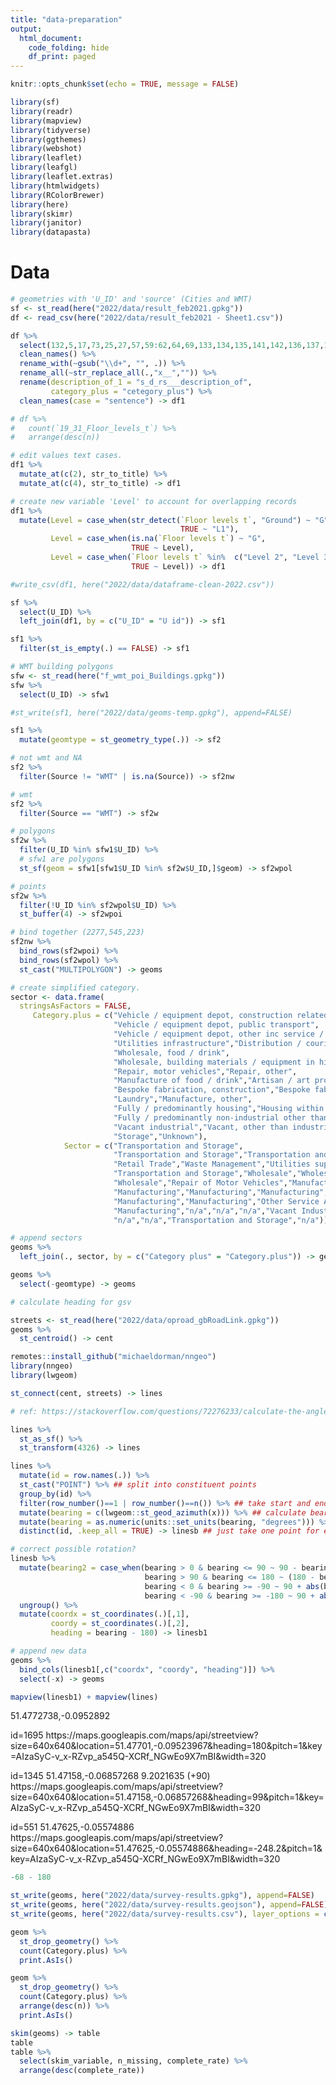```yaml
---
title: "data-preparation"
output: 
  html_document:
    code_folding: hide
    df_print: paged
---
```


```r
knitr::opts_chunk$set(echo = TRUE, message = FALSE)
```

```r
library(sf)
library(readr)
library(mapview)
library(tidyverse)
library(ggthemes)
library(webshot)
library(leaflet)
library(leafgl)
library(leaflet.extras)
library(htmlwidgets)
library(RColorBrewer)
library(here)
library(skimr)
library(janitor)
library(datapasta)
```

# Data
```r
# geometries with 'U_ID' and 'source' (Cities and WMT)
sf <- st_read(here("2022/data/result_feb2021.gpkg"))
df <- read_csv(here("2022/data/result_feb2021 - Sheet1.csv"))
```

```r
df %>%
  select(132,5,17,73,25,27,57,59:62,64,69,133,134,135,141,142,136,137,138,139,140) %>%
  clean_names() %>%
  rename_with(~gsub("\\d+", "", .)) %>%
  rename_all(~str_replace_all(.,"x__","")) %>%
  rename(description_of_1 = "s_d_rs___description_of",
         category_plus = "cetegory_plus") %>%
  clean_names(case = "sentence") -> df1

# df %>%
#   count(`19_31_Floor_levels_t`) %>%
#   arrange(desc(n))

# edit values text cases.
df1 %>%
  mutate_at(c(2), str_to_title) %>%
  mutate_at(c(4), str_to_title) -> df1

# create new variable 'Level' to account for overlapping records
df1 %>%
  mutate(Level = case_when(str_detect(`Floor levels t`, "Ground") ~ "G",
                                      TRUE ~ "L1"),
         Level = case_when(is.na(`Floor levels t`) ~ "G",
                           TRUE ~ Level),
         Level = case_when(`Floor levels t` %in%  c("Level 2", "Level 3", "Level 4 and above") ~ "L2",
                           TRUE ~ Level)) -> df1

#write_csv(df1, here("2022/data/dataframe-clean-2022.csv"))
```

```r
sf %>%
  select(U_ID) %>%
  left_join(df1, by = c("U_ID" = "U id")) -> sf1

sf1 %>%
  filter(st_is_empty(.) == FALSE) -> sf1

# WMT building polygons
sfw <- st_read(here("f_wmt_poi_Buildings.gpkg"))
sfw %>%
  select(U_ID) -> sfw1

#st_write(sf1, here("2022/data/geoms-temp.gpkg"), append=FALSE)
```

```r
sf1 %>%
  mutate(geomtype = st_geometry_type(.)) -> sf2

# not wmt and NA
sf2 %>%
  filter(Source != "WMT" | is.na(Source)) -> sf2nw

# wmt
sf2 %>%
  filter(Source == "WMT") -> sf2w

# polygons
sf2w %>%
  filter(U_ID %in% sfw1$U_ID) %>%
  # sfw1 are polygons
  st_sf(geom = sfw1[sfw1$U_ID %in% sf2w$U_ID,]$geom) -> sf2wpol

# points
sf2w %>%
  filter(!U_ID %in% sf2wpol$U_ID) %>%
  st_buffer(4) -> sf2wpoi

# bind together (2277,545,223)
sf2nw %>%
  bind_rows(sf2wpoi) %>%
  bind_rows(sf2wpol) %>%
  st_cast("MULTIPOLYGON") -> geoms

# create simplified category.
sector <- data.frame(
  stringsAsFactors = FALSE,
     Category.plus = c("Vehicle / equipment depot, construction related",
                       "Vehicle / equipment depot, public transport",
                       "Vehicle / equipment depot, other inc service / hire","Vehicle / parts sale","Waste / recycling",
                       "Utilities infrastructure","Distribution / courier facility",
                       "Wholesale, food / drink",
                       "Wholesale, building materials / equipment in hire","Wholesale, other",
                       "Repair, motor vehicles","Repair, other",
                       "Manufacture of food / drink","Artisan / art production",
                       "Bespoke fabrication, construction","Bespoke fabrication, other","Printing",
                       "Laundry","Manufacture, other",
                       "Fully / predominantly housing","Housing within mixed development",
                       "Fully / predominantly non-industrial other than housing",
                       "Vacant industrial","Vacant, other than industrial","Demolished",
                       "Storage","Unknown"),
            Sector = c("Transportation and Storage",
                       "Transportation and Storage","Transportation and Storage",
                       "Retail Trade","Waste Management","Utilities supply",
                       "Transportation and Storage","Wholesale","Wholesale",
                       "Wholesale","Repair of Motor Vehicles","Manufacturing",
                       "Manufacturing","Manufacturing","Manufacturing",
                       "Manufacturing","Manufacturing","Other Service Activities",
                       "Manufacturing","n/a","n/a","n/a","Vacant Industrial",
                       "n/a","n/a","Transportation and Storage","n/a"))

# append sectors
geoms %>%
  left_join(., sector, by = c("Category plus" = "Category.plus")) -> geoms

geoms %>%
  select(-geomtype) -> geoms
```

```r
# calculate heading for gsv

streets <- st_read(here("2022/data/oproad_gbRoadLink.gpkg"))
geoms %>%
  st_centroid() -> cent

remotes::install_github("michaeldorman/nngeo")
library(nngeo)
library(lwgeom)

st_connect(cent, streets) -> lines

# ref: https://stackoverflow.com/questions/72276233/calculate-the-angle-between-two-sf-points-in-r-to-calculate-the-direction-of-roa

lines %>%
  st_as_sf() %>%
  st_transform(4326) -> lines

lines %>%
  mutate(id = row.names(.)) %>%
  st_cast("POINT") %>% ## split into constituent points
  group_by(id) %>% 
  filter(row_number()==1 | row_number()==n()) %>% ## take start and end points of each osm id
  mutate(bearing = c(lwgeom::st_geod_azimuth(x))) %>% ## calculate bearing of start and end points
  mutate(bearing = as.numeric(units::set_units(bearing, "degrees"))) %>% ## convert to degrees
  distinct(id, .keep_all = TRUE) -> linesb ## just take one point for each id

# correct possible rotation?
linesb %>%
  mutate(bearing2 = case_when(bearing > 0 & bearing <= 90 ~ 90 - bearing,
                              bearing > 90 & bearing <= 180 ~ (180 - bearing) + 270,
                              bearing < 0 & bearing >= -90 ~ 90 + abs(bearing),
                              bearing < -90 & bearing >= -180 ~ 90 + abs(bearing))) %>%
  ungroup() %>%
  mutate(coordx = st_coordinates(.)[,1],
         coordy = st_coordinates(.)[,2],
         heading = bearing - 180) -> linesb1

# append new data
geoms %>%
  bind_cols(linesb1[,c("coordx", "coordy", "heading")]) %>%
  select(-x) -> geoms
```

```r
mapview(linesb1) + mapview(lines)
```


51.4772738,-0.0952892

id=1695
https://maps.googleapis.com/maps/api/streetview?size=640x640&location=51.47701,-0.09523967&heading=180&pitch=1&key=AIzaSyC-v_x-RZvp_a545Q-XCRf_NGwEo9X7mBI&width=320

id=1345
51.47158,-0.06857268 9.2021635 (+90)
https://maps.googleapis.com/maps/api/streetview?size=640x640&location=51.47158,-0.06857268&heading=99&pitch=1&key=AIzaSyC-v_x-RZvp_a545Q-XCRf_NGwEo9X7mBI&width=320

id=551
51.47625,-0.05574886
https://maps.googleapis.com/maps/api/streetview?size=640x640&location=51.47625,-0.05574886&heading=-248.2&pitch=1&key=AIzaSyC-v_x-RZvp_a545Q-XCRf_NGwEo9X7mBI&width=320

```r
-68 - 180
```


```r
st_write(geoms, here("2022/data/survey-results.gpkg"), append=FALSE)
st_write(geoms, here("2022/data/survey-results.geojson"), append=FALSE)
st_write(geoms, here("2022/data/survey-results.csv"), layer_options = c("GEOMETRY=AS_WKT","CREATE_CSVT=YES"), delete_dsn=TRUE)
```

```r
geom %>%
  st_drop_geometry() %>%
  count(Category.plus) %>%
  print.AsIs()
```

```r
geom %>%
  st_drop_geometry() %>%
  count(Category.plus) %>%
  arrange(desc(n)) %>%
  print.AsIs()
```


```r
skim(geoms) -> table
table
table %>%
  select(skim_variable, n_missing, complete_rate) %>%
  arrange(desc(complete_rate))
```



